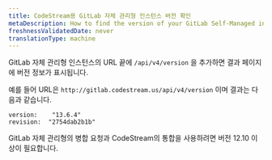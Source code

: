 ```yaml
---
title: CodeStream용 GitLab 자체 관리형 인스턴스 버전 확인
metaDescription: How to find the version of your GitLab Self-Managed instance.
freshnessValidatedDate: never
translationType: machine
---
```


GitLab 자체 관리형 인스턴스의 URL 끝에 `/api/v4/version` 을 추가하면 결과 페이지에 버전 정보가 표시됩니다.

예를 들어 URL은 `http://gitlab.codestream.us/api/v4/version` 이며 결과는 다음과 같습니다.

```
version:	"13.6.4"
revision:  "2754dab2b1b"
```

GitLab 자체 관리형의 병합 요청과 CodeStream의 통합을 사용하려면 버전 12.10 이상이 필요합니다.